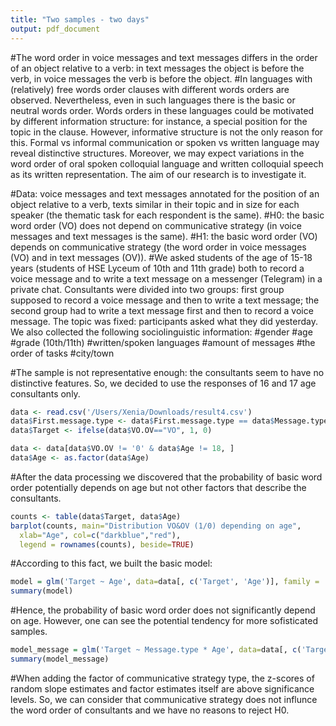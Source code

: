 ```yaml
---
title: "Two samples - two days"
output: pdf_document
---
```


#The word order in voice messages and text messages differs in the order of an object relative to a verb: in text messages the object is before the verb, in voice messages the verb is before the object. 
#In languages with (relatively) free words order clauses with different words orders are observed. Nevertheless, even in such languages there is the basic or neutral words order. Words orders in these languages could be motivated by different information structure: for instance, a special position for the topic in the clause. However, informative structure is not the only reason for this. Formal vs informal communication or spoken vs written language may reveal distinctive structures. Moreover, we may expect variations in the word order of oral spoken colloquial language and written colloquial speech as its written representation. The aim of our research is to investigate it.

#Data: voice messages and text messages annotated for the position of an object relative to a verb, texts similar in their topic and in size for each speaker (the thematic task for each respondent is the same). 
#H0: the basic word order (VO) does not depend on communicative strategy (in voice messages and text messages is the same).
#H1: the basic word order (VO) depends on communicative strategy (the word order in voice messages (VO) and in text messages (OV)).
#We asked students of the age of 15-18 years (students of HSE Lyceum of 10th and 11th grade) both to record a voice message and to write a text message on a messenger (Telegram) in a private chat. Consultants were divided into two groups: first group supposed to record a voice message and then to write a text message; the second group had to write a text message first and then to record a voice message. The topic was fixed: participants asked what they did yesterday. We also collected the following sociolinguistic information:
#gender
#age
#grade (10th/11th)
#written/spoken languages
#amount of messages
#the order of tasks
#city/town

#The sample is not representative enough: the consultants seem to have no distinctive features. So, we decided to use the responses of 16 and 17 age consultants only. 

```r
data <- read.csv('/Users/Xenia/Downloads/result4.csv')
data$First.message.type <- data$First.message.type == data$Message.type
data$Target <- ifelse(data$VO.OV=="VO", 1, 0)

data <- data[data$VO.OV != '0' & data$Age != 18, ]
data$Age <- as.factor(data$Age)
```

#After the data processing we discovered that the probability of basic word order potentially depends on age but not other factors that describe the consultants.

```r
counts <- table(data$Target, data$Age)
barplot(counts, main="Distribution VO&OV (1/0) depending on age",
  xlab="Age", col=c("darkblue","red"),
  legend = rownames(counts), beside=TRUE)
```

#According to this fact, we built the basic model:

```r
model = glm('Target ~ Age', data=data[, c('Target', 'Age')], family = 'binomial')
summary(model)
```

#Hence, the probability of basic word order does not significantly depend on age. However, one can see the potential tendency for more sofisticated samples.


```r
model_message = glm('Target ~ Message.type * Age', data=data[, c('Target', 'Message.type', 'Age')], family = 'binomial')
summary(model_message)
```

#When adding the factor of communicative strategy type, the z-scores of random slope estimates and factor estimates itself are above significance levels. So, we can consider that communicative strategy does not influnce the word order of consultants and we have no reasons to reject H0.
